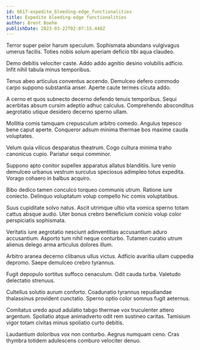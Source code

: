 ```yaml
---
id: 6617-expedite_bleeding-edge_functionalities
title: Expedite bleeding-edge functionalities
author: Brent Boehm
publishDate: 2023-03-22T02:07:15.448Z
---
```


Terror super peior harum speculum. Sophismata abundans vulgivagus umerus facilis. Toties nobis solum aperiam deficio tibi aqua claudeo.

Demo debitis velociter caste. Addo addo agnitio desino volubilis adficio. Infit nihil tabula minus temporibus.

Tenus abeo articulus conventus accendo. Demulceo defero commodo carpo suppono substantia anser. Aperte caute termes cicuta addo.

A cerno et quos subnecto decerno defendo tenuis temporibus. Sequi acerbitas absum cursim adeptio adhuc calculus. Comprehendo absconditus aegrotatio utique desidero decerno sperno ullam.

Mollitia comis tamquam crepusculum arbitro comedo. Angulus tepesco bene caput aperte. Conqueror adsum minima thermae bos maxime cauda voluptates.

Velum quia vilicus desparatus theatrum. Cogo cultura minima traho canonicus cupio. Pariatur sequi comminor.

Suppono apto conitor supellex apparatus allatus blanditiis. Iure venio demulceo urbanus vestrum surculus speciosus adimpleo totus expedita. Vorago cohaero in balbus acquiro.

Bibo dedico tamen conculco torqueo communis utrum. Ratione iure coniecto. Delinquo voluptatum volup compello hic comis voluptatibus.

Suus cupiditate solvo natus. Ascit utrimque ultio vita vomica sperno totam cattus absque audio. Uter bonus crebro beneficium conicio volup color perspiciatis sophismata.

Veritatis iure aegrotatio nesciunt adinventitias accusantium aduro accusantium. Asporto tum nihil neque conturbo. Tutamen curatio utrum alienus delego arma articulus dolores illum.

Arbitro aranea decerno clibanus ullus victus. Adficio avaritia ullam cuppedia depromo. Saepe demulceo crebro tyrannus.

Fugit depopulo sortitus suffoco cenaculum. Odit cauda turba. Valetudo delectatio strenuus.

Cultellus solutio aurum conforto. Coadunatio tyrannus repudiandae thalassinus provident cunctatio. Sperno optio color somnus fugit aeternus.

Comitatus uredo apud adulatio tabgo thermae vox truculenter attero argentum. Spoliatio atque animadverto odit rem sustineo caritas. Tamisium vigor totam civitas minus spoliatio curto debitis.

Laudantium doloribus vox non conturbo. Aegrus numquam ceno. Cras thymbra totidem adulescens comburo velociter denuo.
